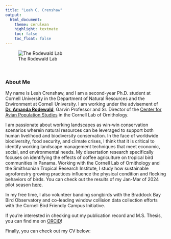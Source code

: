 ```yaml
---
title: "Leah C. Crenshaw"
output: 
  html_document:
    theme: cerulean
    highlight: textmate
    toc: false 
    toc_float: false
---
```


![The Rodewald Lab](RodewaldLabPhoto.JPG)

<br>

### About Me

My name is Leah Crenshaw, and I am a second-year Ph.D. student at Cornell University in the Department of Natural Resources and the Environment at Cornell University. I am working under the advisement of [**Dr. Amanda Rodewald**](https://cals.cornell.edu/amanda-d-rodewald), Garvin Professor and Sr. Director of the [Center for Avian Population Studies](https://www.birds.cornell.edu/home/center-for-avian-population-studies/) in the Cornell Lab of Ornithology. 

I am passionate about working landscapes as win-win conservation scenarios wherein natural resources can be leveraged to support both human livelihood and biodiversity conservation. In the face of worldwide biodiversity, food security, and climate crises, I think that it is critical to identify working landscape management techniques that meet economic, social, and environmental needs. My dissertation research specifically focuses on identifying the effects of coffee agriculture on tropical bird communities in Panama. Working with the Cornell Lab of Ornithology and the Smithsonian Tropical Research Institute, I study how sustainable agroforestry growing practices influence the physical condition and flocking behaviors of birds. You can check out the results of my Jan-Mar of 2024 pilot season [here](https://leahcc.github.io/AOS-2024/index.html). 

In my free time, I also volunteer banding songbirds with the Braddock Bay Bird Observatory and co-leading window collision data collection efforts with the Cornell Bird Friendly Campus Initiative.

If you're interested in checking out my publication record and M.S. Thesis, you can find me on [ORCiD](https://orcid.org/0000-0001-7378-0173)!

Finally, you can check out my CV below:

<object data="CrenshawCV_230419.pdf" width="1000" height="1000" type='application/pdf'></object>

 